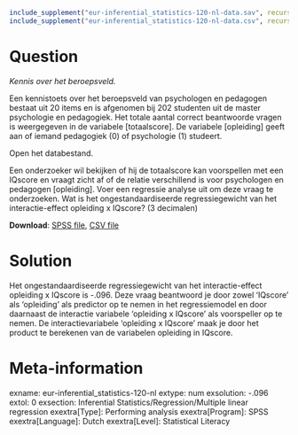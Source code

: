 ```{r, echo = FALSE, results = "hide"}
include_supplement("eur-inferential_statistics-120-nl-data.sav", recursive = TRUE)
include_supplement("eur-inferential_statistics-120-nl-data.csv", recursive = TRUE)
```

Question
========
*Kennis over het beroepsveld.*

Een kennistoets over het beroepsveld van psychologen en pedagogen bestaat uit 20 items en is afgenomen bij 202 studenten uit de master psychologie en pedagogiek. Het totale aantal correct beantwoorde vragen is weergegeven in de variabele [totaalscore]. De variabele [opleiding] geeft aan of iemand pedagogiek (0) of psychologie (1) studeert.

Open het databestand.

Een onderzoeker wil bekijken of hij de totaalscore kan voorspellen met een IQscore en vraagt zicht af of de relatie verschillend is voor psychologen en pedagogen [opleiding]. Voer een regressie analyse uit om deze vraag te onderzoeken. Wat is het ongestandaardiseerde regressiegewicht van het interactie-effect opleiding x IQscore? (3 decimalen)


**Download**: [SPSS file](eur-inferential_statistics-120-nl-data.sav), [CSV file](eur-inferential_statistics-120-nl-data.csv)


Solution
========
Het ongestandaardiseerde regressiegewicht van het interactie-effect opleiding x IQscore is -.096. Deze vraag beantwoord je door zowel 'IQscore' als 'opleiding' als predictor op te nemen in het regressiemodel en door daarnaast de interactie variabele 'opleiding x IQscore' als voorspeller op te nemen. De interactievariabele 'opleiding x IQscore' maak je door het product te berekenen van de variabelen opleiding in IQscore.


Meta-information
================
exname: eur-inferential_statistics-120-nl
extype: num
exsolution: -.096
extol: 0
exsection: Inferential Statistics/Regression/Multiple linear regression
exextra[Type]: Performing analysis
exextra[Program]: SPSS
exextra[Language]: Dutch
exextra[Level]: Statistical Literacy